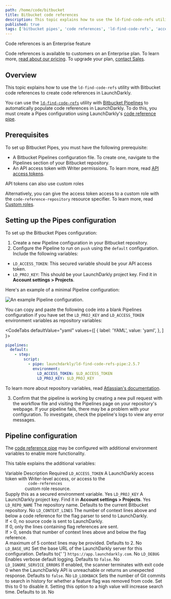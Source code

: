```yaml
---
path: /home/code/bitbucket
title: Bitbucket code references
description: This topic explains how to use the ld-find-code-refs utility with Bitbucket code references to create code references in LaunchDarkly.
published: true
tags: ['bitbucket pipes', 'code references', 'ld-find-code-refs', 'access token', 'enterprise']
---
```


<Callout intent="primary">
<CalloutTitle>Code references is an Enterprise feature</CalloutTitle>
<CalloutDescription>

Code references is available to customers on an Enterprise plan. To learn more, [read about our pricing](https://launchdarkly.com/pricing/). To upgrade your plan, [contact Sales](https://launchdarkly.com/contact-sales/).

</CalloutDescription>
</Callout>

## Overview

This topic explains how to use the `ld-find-code-refs` utility with Bitbucket code references to create code references in LaunchDarkly.

You can use the [`ld-find-code-refs`](https://github.com/launchdarkly/ld-find-code-refs/) utility with [Bitbucket Pipelines](https://bitbucket.org/product/features/pipelines) to automatically populate code references in LaunchDarkly. To do this, you must create a Pipes configuration using LaunchDarkly's [code reference pipe](https://bitbucket.org/launchdarkly/ld-find-code-refs-pipe).

## Prerequisites

To set up Bitbucket Pipes, you must have the following prerequisite:

- A Bitbucket Pipelines configuration file. To create one, navigate to the Pipelines section of your Bitbucket repository.
- An API access token with Writer permissions. To learn more, read [API access tokens](/home/account-security/api-access-tokens).

<Callout intent="info">
<CalloutTitle>API tokens can also use custom roles</CalloutTitle>

<CalloutDescription>

Alternatively, you can give the access token access to a custom role with the `code-reference-repository` resource specifier. To learn more, read [Custom roles](/home/members/custom-roles).

</CalloutDescription>
</Callout>

## Setting up the Pipes configuration

To set up the Bitbucket Pipes configuration:

1. Create a new Pipeline configuration in your Bitbucket repository.
2. Configure the Pipeline to run on `push` using the `default` configuration. Include the following variables:

- `LD_ACCESS_TOKEN`: This secured variable should be your API access token.
- `LD_PROJ_KEY`: This should be your LaunchDarkly project key. Find it in **Account settings > Projects**.

Here's an example of a minimal Pipeline configuration:

![An example Pipeline configuration.](bitbucket-config.png)

You can copy and paste the following code into a blank Pipelines configuration if you have set the `LD_PROJ_KEY` and `LD_ACCESS_TOKEN` environment variables as repository variables:

<CodeTabs
  defaultValue="yaml"
  values={[
    { label: 'YAML', value: 'yaml', },
  ]
}>

<CodeTabItem value="yaml">

```yaml
pipelines:
  default:
    - step:
        script:
          - pipe: launchdarkly/ld-find-code-refs-pipe:2.5.7
            environment:
              LD_ACCESS_TOKEN: $LD_ACCESS_TOKEN
              LD_PROJ_KEY: $LD_PROJ_KEY

```

</CodeTabItem>
</CodeTabs>

To learn more about repository variables, read [Atlassian's documentation](https://confluence.atlassian.com/bitbucket/variables-in-pipelines-794502608.html).

3. Confirm that the pipeline is working by creating a new pull request with the workflow file and visiting the Pipelines page on your repository's webpage. If your pipeline fails, there may be a problem with your configuration. To investigate, check the pipeline's logs to view any error messages.

## Pipeline configuration

The [code reference pipe](https://bitbucket.org/launchdarkly/ld-find-code-refs-pipe) may be configured with additional environment variables to enable more functionality.

This table explains the additional variables:

<Table>
  <TableHeader>
    <TableHeadCell>Variable</TableHeadCell>
    <TableHeadCell>Description</TableHeadCell>
    <TableHeadCell>Required</TableHeadCell>
  </TableHeader>
  <TableBody>
    <TableRow>
      <TableCell>
        <code>LD_ACCESS_TOKEN</code>
      </TableCell>
      <TableCell>
        A LaunchDarkly access token with Writer-level access, or access to the <code>
          code-references
        </code> custom role resource.
        <br />
        Supply this as a secured environment variable.
      </TableCell>
      <TableCell>Yes</TableCell>
    </TableRow>
    <TableRow>
      <TableCell>
        <code>LD_PROJ_KEY</code>
      </TableCell>
      <TableCell>
        A LaunchDarkly project key. Find it in <b>Account settings > Projects</b>.
      </TableCell>
      <TableCell>Yes</TableCell>
    </TableRow>
    <TableRow>
      <TableCell>
        <code>LD_REPO_NAME</code>
      </TableCell>
      <TableCell>
        The repository name. Defaults to the current Bitbucket repository.
      </TableCell>
      <TableCell>No</TableCell>
    </TableRow>
    <TableRow>
      <TableCell>
        <code>LD_CONTEXT_LINES</code>
      </TableCell>
      <TableCell>
        The number of context lines above and below a code reference for the flag parser to send to LaunchDarkly.
        <br />
        If &lt; 0, no source code is sent to LaunchDarkly.
        <br />
        If 0, only the lines containing flag references are sent.
        <br />
        If &gt; 0, sends that number of context lines above and below the flag reference.
        <br />A maximum of 5 context lines may be provided. Defaults to 2.
      </TableCell>
      <TableCell>No</TableCell>
    </TableRow>
    <TableRow>
      <TableCell>
        <code>LD_BASE_URI</code>
      </TableCell>
      <TableCell>
        Set the base URL of the LaunchDarkly server for this configuration. Defaults to{' '}
        <code>https://app.launchdarkly.com</code>.
      </TableCell>
      <TableCell>No</TableCell>
    </TableRow>
    <TableRow>
      <TableCell>
        <code>LD_DEBUG</code>
      </TableCell>
      <TableCell>
        Enables verbose default logging. Defaults to <code>false</code>.
      </TableCell>
      <TableCell>No</TableCell>
    </TableRow>
    <TableRow>
      <TableCell>
        <code>LD_IGNORE_SERVICE_ERRORS</code>
      </TableCell>
      <TableCell>
        If enabled, the scanner terminates with exit code 0 when the LaunchDarkly API is unreachable or returns an unexpected response. Defaults to <code>false</code>.
      </TableCell>
      <TableCell>No</TableCell>
    </TableRow>
        <TableRow>
      <TableCell>
        <code>LD_LOOKBACK</code>
      </TableCell>
      <TableCell>
        Sets the number of Git commits to search in history for whether a feature flag was removed from code. Set this to 0 to disable it. Setting this option to a high value will increase search time. Defaults to <code>10</code>.
      </TableCell>
      <TableCell>No</TableCell>
    </TableRow>
  </TableBody>
</Table>
